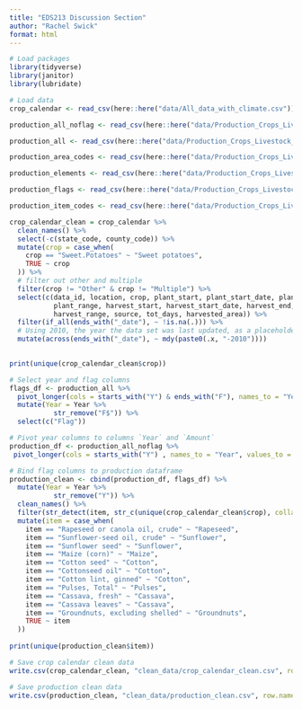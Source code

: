 ```yaml
---
title: "EDS213 Discussion Section"
author: "Rachel Swick"
format: html
---
```


```r
# Load packages
library(tidyverse)
library(janitor)
library(lubridate)
```

```r
# Load data
crop_calendar <- read_csv(here::here("data/All_data_with_climate.csv"))

production_all_noflag <- read_csv(here::here("data/Production_Crops_Livestock_E_All_Data/Production_Crops_Livestock_E_All_Data_NOFLAG.csv"))

production_all <- read_csv(here::here("data/Production_Crops_Livestock_E_All_Data/Production_Crops_Livestock_E_All_Data.csv"))

production_area_codes <- read_csv(here::here("data/Production_Crops_Livestock_E_All_Data/Production_Crops_Livestock_E_AreaCodes.csv"))

production_elements <- read_csv(here::here("data/Production_Crops_Livestock_E_All_Data/Production_Crops_Livestock_E_Elements.csv"))

production_flags <- read_csv(here::here("data/Production_Crops_Livestock_E_All_Data/Production_Crops_Livestock_E_Flags.csv"))

production_item_codes <- read_csv(here::here("data/Production_Crops_Livestock_E_All_Data/Production_Crops_Livestock_E_ItemCodes.csv"))
```


```r
crop_calendar_clean = crop_calendar %>% 
  clean_names() %>% 
  select(-c(state_code, county_code)) %>% 
  mutate(crop = case_when(
    crop == "Sweet.Potatoes" ~ "Sweet potatoes",
    TRUE ~ crop
  )) %>% 
  # filter out other and multiple
  filter(crop != "Other" & crop != "Multiple") %>% 
  select(c(data_id, location, crop, plant_start, plant_start_date, plant_end, plant_end_date, plant_median,
           plant_range, harvest_start, harvest_start_date, harvest_end, harvest_end_date, harvest_median,
           harvest_range, source, tot_days, harvested_area)) %>% 
  filter(if_all(ends_with("_date"), ~ !is.na(.))) %>% 
  # Using 2010, the year the data set was last updated, as a placeholder to allow easier graphing
  mutate(across(ends_with("_date"), ~ mdy(paste0(.x, "-2010"))))
  

print(unique(crop_calendar_clean$crop))
```

```r
# Select year and flag columns
flags_df <- production_all %>%
  pivot_longer(cols = starts_with("Y") & ends_with("F"), names_to = "Year", values_to = "Flag") %>% 
  mutate(Year = Year %>% 
           str_remove("F$")) %>% 
  select(c("Flag"))

# Pivot year columns to columns `Year` and `Amount`
production_df <- production_all_noflag %>% 
 pivot_longer(cols = starts_with("Y") , names_to = "Year", values_to = "Amount")

# Bind flag columns to production dataframe
production_clean <- cbind(production_df, flags_df) %>% 
  mutate(Year = Year %>% 
           str_remove("Y")) %>% 
  clean_names() %>% 
  filter(str_detect(item, str_c(unique(crop_calendar_clean$crop), collapse = "|"))) %>% 
  mutate(item = case_when(
    item == "Rapeseed or canola oil, crude" ~ "Rapeseed",
    item == "Sunflower-seed oil, crude" ~ "Sunflower",
    item == "Sunflower seed" ~ "Sunflower",
    item == "Maize (corn)" ~ "Maize",
    item == "Cotton seed" ~ "Cotton",
    item == "Cottonseed oil" ~ "Cotton",
    item == "Cotton lint, ginned" ~ "Cotton",
    item == "Pulses, Total" ~ "Pulses",
    item == "Cassava, fresh" ~ "Cassava",
    item == "Cassava leaves" ~ "Cassava",
    item == "Groundnuts, excluding shelled" ~ "Groundnuts",
    TRUE ~ item
  ))
         
print(unique(production_clean$item))

```

```r
# Save crop calendar clean data
write.csv(crop_calendar_clean, "clean_data/crop_calendar_clean.csv", row.names = FALSE)

# Save production clean data
write.csv(production_clean, "clean_data/production_clean.csv", row.names = FALSE)
```























